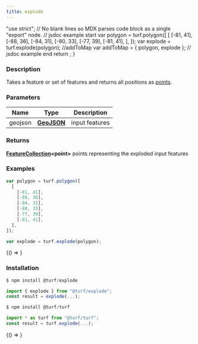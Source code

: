```yaml
---
title: explode
---
```



  "use strict";
  // No blank lines so MDX parses code block as a single "export" node.
  // jsdoc example start
  var polygon = turf.polygon([
    [
      [-81, 41],
      [-88, 36],
      [-84, 31],
      [-80, 33],
      [-77, 39],
      [-81, 41],
    ],
  ]);
  var explode = turf.explode(polygon);
  //addToMap
  var addToMap = { polygon, explode };
  // jsdoc example end
  return <ExampleMap addToMap={addToMap} />;
}

### Description

Takes a feature or set of features and returns all positions as [points](https://tools.ietf.org/html/rfc7946#section-3.1.2).

### Parameters

| Name    | Type                                                         | Description    |
| ------- | ------------------------------------------------------------ | -------------- |
| geojson | **[GeoJSON](https://tools.ietf.org/html/rfc7946#section-3)** | input features |

### Returns

**[FeatureCollection](https://tools.ietf.org/html/rfc7946#section-3.3)&lt;point&gt;** points representing the exploded input features

### Examples

```javascript
var polygon = turf.polygon([
  [
    [-81, 41],
    [-88, 36],
    [-84, 31],
    [-80, 33],
    [-77, 39],
    [-81, 41],
  ],
]);

var explode = turf.explode(polygon);
```

<BrowserOnly>{() => <Map0 />}</BrowserOnly>

### Installation

```javascript
$ npm install @turf/explode

import { explode } from "@turf/explode";
const result = explode(...);
```

```javascript
$ npm install @turf/turf

import * as turf from "@turf/turf";
const result = turf.explode(...);
```

<!-- Expose turf as global var for experimenting in the browser console -->

<BrowserOnly>{() => <WindowTurfGlobal turf={turf} />}</BrowserOnly>
